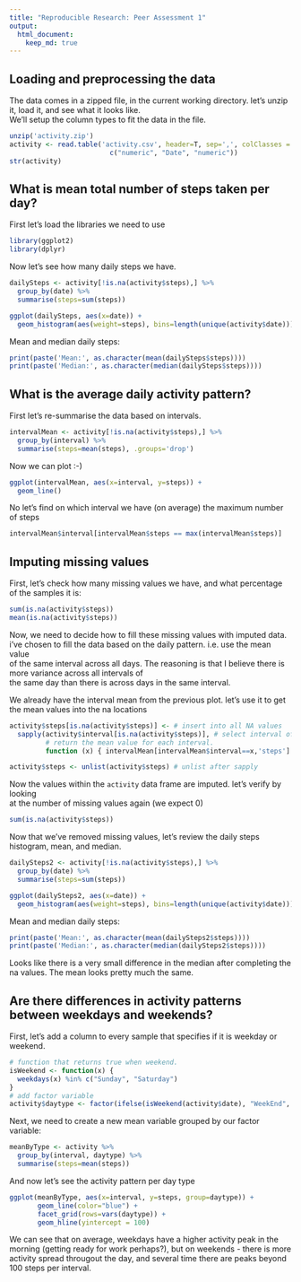 ```yaml
---
title: "Reproducible Research: Peer Assessment 1"
output: 
  html_document:
    keep_md: true
---
```



## Loading and preprocessing the data
The data comes in a zipped file, in the current working directory. let's unzip
it, load it, and see what it looks like.  
We'll setup the column types to fit the data in the file.
```r
unzip('activity.zip')
activity <- read.table('activity.csv', header=T, sep=',', colClasses = 
                         c("numeric", "Date", "numeric"))
str(activity)
```


## What is mean total number of steps taken per day?
First let's load the libraries we need to use
```r
library(ggplot2)
library(dplyr)
```

Now let's see how many daily steps we have.
```r
dailySteps <- activity[!is.na(activity$steps),] %>%
  group_by(date) %>%
  summarise(steps=sum(steps))

ggplot(dailySteps, aes(x=date)) + 
  geom_histogram(aes(weight=steps), bins=length(unique(activity$date)))
```

Mean and median daily steps: 
```r
print(paste('Mean:', as.character(mean(dailySteps$steps))))
print(paste('Median:', as.character(median(dailySteps$steps))))
```  

## What is the average daily activity pattern?
First let's re-summarise the data based on intervals.
```r
intervalMean <- activity[!is.na(activity$steps),] %>%
  group_by(interval) %>%
  summarise(steps=mean(steps), .groups='drop')

```
Now we can plot :-)
```r
ggplot(intervalMean, aes(x=interval, y=steps)) + 
  geom_line()
```
No let's find on which interval we have (on average) the maximum number of steps
```r
intervalMean$interval[intervalMean$steps == max(intervalMean$steps)]
```

## Imputing missing values
First, let's check how many missing values we have, and what percentage of the
samples it is:
```r
sum(is.na(activity$steps))
mean(is.na(activity$steps))
```

Now, we need to decide how to fill these missing values with imputed data.  
i've chosen to fill the data based on the daily pattern. i.e. use the mean value  
of the same interval across all days.
The reasoning is that I believe there is more variance across all intervals of  
the same day than there is across days in the same interval.  

We already have the interval mean from the previous plot. let's use it to get  
the mean values into the na locations
```r
activity$steps[is.na(activity$steps)] <- # insert into all NA values
  sapply(activity$interval[is.na(activity$steps)], # select interval of na values
         # return the mean value for each interval.
         function (x) { intervalMean[intervalMean$interval==x,'steps'] })

activity$steps <- unlist(activity$steps) # unlist after sapply
```
Now the values within the `activity` data frame are imputed. let's verify by looking  
at the number of missing values again (we expect 0)

```r
sum(is.na(activity$steps))
```

Now that we've removed missing values, let's review the daily steps histogram,
mean, and median.
```r
dailySteps2 <- activity[!is.na(activity$steps),] %>%
  group_by(date) %>%
  summarise(steps=sum(steps))

ggplot(dailySteps2, aes(x=date)) + 
  geom_histogram(aes(weight=steps), bins=length(unique(activity$date)))
```
Mean and median daily steps: 
```r
print(paste('Mean:', as.character(mean(dailySteps2$steps))))
print(paste('Median:', as.character(median(dailySteps2$steps))))
```
Looks like there is a very small difference in the median after completing the na
values. The mean looks pretty much the same.

## Are there differences in activity patterns between weekdays and weekends?
First, let's add a column to every sample that specifies if it is weekday or weekend.
```r
# function that returns true when weekend.
isWeekend <- function(x) {
  weekdays(x) %in% c("Sunday", "Saturday")
}
# add factor variable
activity$daytype <- factor(ifelse(isWeekend(activity$date), "WeekEnd", "WeekDay")) 
```
Next, we need to create a new mean variable grouped by our factor variable:
```r
meanByType <- activity %>%
  group_by(interval, daytype) %>%
  summarise(steps=mean(steps))
```
And now let's see the activity pattern per day type
```r

ggplot(meanByType, aes(x=interval, y=steps, group=daytype)) + 
       geom_line(color="blue") + 
       facet_grid(rows=vars(daytype)) + 
       geom_hline(yintercept = 100)
```

We can see that on average, weekdays have a higher activity peak in the morning
(getting ready for work perhaps?), but on weekends - there is more activity spread
througout the day, and several time there are peaks beyond 100 steps per interval.